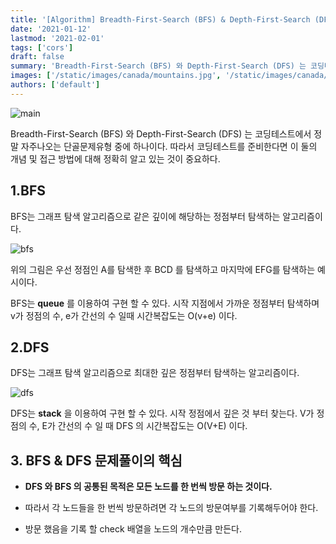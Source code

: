 ```yaml
---
title: '[Algorithm] Breadth-First-Search (BFS) & Depth-First-Search (DFS)'
date: '2021-01-12'
lastmod: '2021-02-01'
tags: ['cors']
draft: false
summary: 'Breadth-First-Search (BFS) 와 Depth-First-Search (DFS) 는 코딩테스트에서 정말 자주나오는 단골문제유형 중에 하나이다. 따라서 코딩테스트를 준비한다면 이 둘의 개념 및 접근 방법에 대해 정확히 알고 있는 것이 중요하다.'
images: ['/static/images/canada/mountains.jpg', '/static/images/canada/toronto.jpg']
authors: ['default']
---
```


![main](/static/bfs-dfs/cover.jpg)

Breadth-First-Search (BFS) 와 Depth-First-Search (DFS) 는 코딩테스트에서 정말 자주나오는 단골문제유형 중에 하나이다. 따라서 코딩테스트를 준비한다면 이 둘의 개념 및 접근 방법에 대해 정확히 알고 있는 것이 중요하다.

## 1.BFS

BFS는 그래프 탐색 알고리즘으로 같은 깊이에 해당하는 정점부터 탐색하는 알고리즘이다.

![bfs](/static/bfs-dfs/bfs.png)

위의 그림은 우선 정점인 A를 탐색한 후 BCD 를 탐색하고 마지막에 EFG를 탐색하는 예시이다.

BFS는 **queue** 를 이용하여 구현 할 수 있다. 시작 지점에서 가까운 정점부터 탐색하며 v가 정점의 수, e가 간선의 수 일때 시간복잡도는 O(v+e) 이다.

## 2.DFS

DFS는 그래프 탐색 알고리즘으로 최대한 깊은 정점부터 탐색하는 알고리즘이다.

![dfs](/static/bfs-dfs/dfs.png)

DFS는 **stack** 을 이용하여 구현 할 수 있다. 시작 정점에서 깊은 것 부터 찾는다. V가 정점의 수, E가 간선의 수 일 때 DFS 의 시간복잡도는 O(V+E) 이다.

## 3. BFS & DFS 문제풀이의 핵심

- **DFS 와 BFS 의 공통된 목적은 모든 노드를 한 번씩 방문 하는 것이다.**

- 따라서 각 노드들을 한 번씩 방문하려면 각 노드의 방문여부를 기록해두어야 한다.

- 방문 했음을 기록 할 check 배열을 노드의 개수만큼 만든다.
